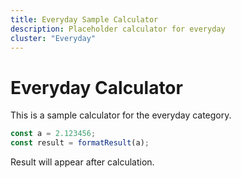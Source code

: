 ```yaml
---
title: Everyday Sample Calculator
description: Placeholder calculator for everyday
cluster: "Everyday"
---
```



# Everyday Calculator

This is a sample calculator for the everyday category.

```js
const a = 2.123456;
const result = formatResult(a);
```

Result will appear after calculation.
